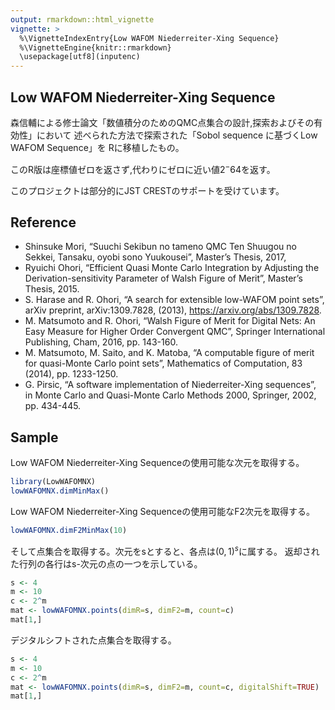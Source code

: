 ```yaml
---
output: rmarkdown::html_vignette
vignette: >
  %\VignetteIndexEntry{Low WAFOM Niederreiter-Xing Sequence}
  %\VignetteEngine{knitr::rmarkdown}
  \usepackage[utf8](inputenc)
---
```


Low WAFOM Niederreiter-Xing Sequence
------------------------------------

森信輔による修士論文「数値積分のためのQMC点集合の設計,探索およびその有効性」において
述べられた方法で探索された「Sobol sequence に基づくLow WAFOM Sequence」を
Rに移植したもの。

このR版は座標値ゼロを返さず,代わりにゼロに近い値$2^-64$を返す。

このプロジェクトは部分的にJST CRESTのサポートを受けています。

Reference
---------
* Shinsuke Mori,
  "Suuchi Sekibun no tameno QMC Ten Shuugou no Sekkei, Tansaku,
  oyobi sono Yuukousei",
  Master's Thesis, 2017,
* Ryuichi Ohori,
  "Efficient Quasi Monte Carlo Integration by Adjusting the
  Derivation-sensitivity Parameter of Walsh Figure of Merit",
  Master's Thesis, 2015.
* S. Harase and R. Ohori,
  "A search for extensible low-WAFOM point sets",
  arXiv preprint, arXiv:1309.7828, (2013),
  [https://arxiv.org/abs/1309.7828](https://arxiv.org/abs/1309.7828).
* M. Matsumoto and R. Ohori,
  "Walsh Figure of Merit for Digital Nets: An Easy Measure
  for Higher Order Convergent QMC",
  Springer International Publishing, Cham, 2016, pp. 143-160.
* M. Matsumoto, M. Saito, and K. Matoba,
  "A computable figure of merit for quasi-Monte Carlo point sets",
  Mathematics of Computation, 83 (2014), pp. 1233-1250.
* G. Pirsic,
  "A software implementation of Niederreiter-Xing sequences",
  in Monte Carlo and Quasi-Monte Carlo Methods 2000,
  Springer, 2002, pp. 434-445.

Sample
------
Low WAFOM Niederreiter-Xing Sequenceの使用可能な次元を取得する。
```r
library(LowWAFOMNX)
lowWAFOMNX.dimMinMax()
```

Low WAFOM Niederreiter-Xing Sequenceの使用可能なF2次元を取得する。
```r
lowWAFOMNX.dimF2MinMax(10)
```

そして点集合を取得する。次元をsとすると、各点は$(0,1)^s$に属する。
返却された行列の各行はs-次元の点の一つを示している。
```r
s <- 4
m <- 10
c <- 2^m
mat <- lowWAFOMNX.points(dimR=s, dimF2=m, count=c)
mat[1,]
```

デジタルシフトされた点集合を取得する。
```r
s <- 4
m <- 10
c <- 2^m
mat <- lowWAFOMNX.points(dimR=s, dimF2=m, count=c, digitalShift=TRUE)
mat[1,]
```
